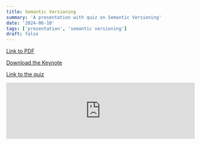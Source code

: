 ```yaml
---
title: Semantic Versioning
summary: 'A presentation with quiz on Semantic Versioning'
date: '2024-06-10'
tags: ['presentation', 'semantic versioning']
draft: false
---
```


[Link to PDF](/static/semantic-versioning/SemanticVersioning.pdf)

[Download the Keynote](/static/semantic-versioning/SemanticVersioning.key)

[Link to the quiz](https://docs.google.com/forms/d/1GXEqkDUybFkYS-2DrEz5K5jDrwHeW-DuCNnnMhXCqGw)

<embed
  src="https://drive.google.com/viewerng/viewer?embedded=true&url=https://mikedidomizio.com/static/semantic-versioning/SemanticVersioning.pdf"
  width="100%"
  height={400}
/>
